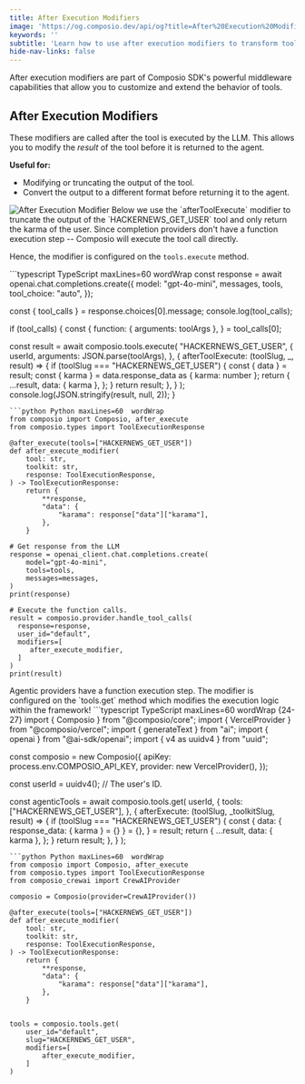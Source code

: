 ```yaml
---
title: After Execution Modifiers
image: 'https://og.composio.dev/api/og?title=After%20Execution%20Modifiers' # image for socials
keywords: ''
subtitle: 'Learn how to use after execution modifiers to transform tool results after execution.'
hide-nav-links: false
---
```


After execution modifiers are part of Composio SDK's powerful middleware capabilities that allow you to customize and extend the behavior of tools.

## After Execution Modifiers

These modifiers are called after the tool is executed by the LLM. This allows you to modify the _result_ of the tool before it is returned to the agent.

**Useful for:**

- Modifying or truncating the output of the tool.
- Convert the output to a different format before returning it to the agent.

<Frame>
  <img src="../../../assets/images/after-execute.png" alt="After Execution Modifier" />
</Frame>

<Note>
  Below we use the `afterToolExecute` modifier to truncate the output of the `HACKERNEWS_GET_USER`
  tool and only return the karma of the user.
</Note>

<Tabs>
<Tab title="With Chat Completions">
Since completion providers don't have a function execution step -- Composio will execute the tool call directly.

Hence, the modifier is configured on the `tools.execute` method.

<CodeGroup>
```typescript TypeScript maxLines=60  wordWrap
const response = await openai.chat.completions.create({
  model: "gpt-4o-mini",
  messages,
  tools,
  tool_choice: "auto",
});

const { tool_calls } = response.choices[0].message;
console.log(tool_calls);

if (tool_calls) {
  const {
    function: { arguments: toolArgs },
  } = tool_calls[0];

  const result = await composio.tools.execute(
    "HACKERNEWS_GET_USER",
    {
      userId,
      arguments: JSON.parse(toolArgs),
    },
    {
      afterToolExecute: (toolSlug, _, result) => {
        if (toolSlug === "HACKERNEWS_GET_USER") {
          const { data } = result;
          const { karma } = data.response_data as { karma: number };
          return {
            ...result,
            data: { karma },
          };
        }
        return result;
      },
    }
  );
  console.log(JSON.stringify(result, null, 2));
}

```
```python Python maxLines=60  wordWrap
from composio import Composio, after_execute
from composio.types import ToolExecutionResponse

@after_execute(tools=["HACKERNEWS_GET_USER"])
def after_execute_modifier(
    tool: str,
    toolkit: str,
    response: ToolExecutionResponse,
) -> ToolExecutionResponse:
    return {
        **response,
        "data": {
            "karama": response["data"]["karama"],
        },
    }

# Get response from the LLM
response = openai_client.chat.completions.create(
    model="gpt-4o-mini",
    tools=tools,
    messages=messages,
)
print(response)

# Execute the function calls.
result = composio.provider.handle_tool_calls(
  response=response,
  user_id="default",
  modifiers=[
     after_execute_modifier, 
  ]
)
print(result)
```

</CodeGroup>
</Tab>

<Tab title="With Agentic Frameworks">
Agentic providers have a function execution step.
The modifier is configured on the `tools.get` method which modifies the execution logic within the framework!
<CodeGroup>
```typescript TypeScript maxLines=60  wordWrap {24-27}
import { Composio } from "@composio/core";
import { VercelProvider } from "@composio/vercel";
import { generateText } from "ai";
import { openai } from "@ai-sdk/openai";
import { v4 as uuidv4 } from "uuid";

const composio = new Composio({
  apiKey: process.env.COMPOSIO_API_KEY,
  provider: new VercelProvider(),
});

const userId = uuidv4(); // The user's ID.

const agenticTools = await composio.tools.get(
  userId,
  {
    tools: ["HACKERNEWS_GET_USER"],
  },
  {
    afterExecute: (toolSlug, _toolkitSlug, result) => {
      if (toolSlug === "HACKERNEWS_GET_USER") {
        const {
          data: { response_data: { karma } = {} } = {},
        } = result;
        return {
          ...result,
          data: { karma },
        };
      }
      return result;
    },
  }
);

```
```python Python maxLines=60  wordWrap
from composio import Composio, after_execute
from composio.types import ToolExecutionResponse
from composio_crewai import CrewAIProvider

composio = Composio(provider=CrewAIProvider())

@after_execute(tools=["HACKERNEWS_GET_USER"])
def after_execute_modifier(
    tool: str,
    toolkit: str,
    response: ToolExecutionResponse,
) -> ToolExecutionResponse:
    return {
        **response,
        "data": {
            "karama": response["data"]["karama"],
        },
    }


tools = composio.tools.get(
    user_id="default",
    slug="HACKERNEWS_GET_USER",
    modifiers=[
        after_execute_modifier,
    ]
)
```

</CodeGroup>
</Tab>
</Tabs>
